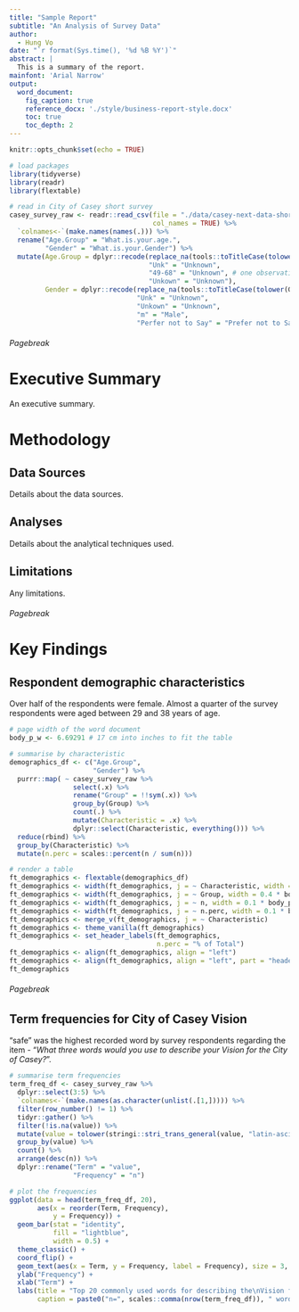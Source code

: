 ---
title: "Sample Report"
subtitle: "An Analysis of Survey Data"
author: 
  - Hung Vo
date: "`r format(Sys.time(), '%d %B %Y')`"
abstract: |
  This is a summary of the report.
mainfont: 'Arial Narrow'
output: 
  word_document:
    fig_caption: true
    reference_docx: './style/business-report-style.docx'
    toc: true
    toc_depth: 2
---

```{r setup, include=FALSE}
knitr::opts_chunk$set(echo = TRUE)

# load packages
library(tidyverse)
library(readr)
library(flextable)

# read in City of Casey short survey
casey_survey_raw <- readr::read_csv(file = "./data/casey-next-data-short-survey.csv",
                                    col_names = TRUE) %>% 
  `colnames<-`(make.names(names(.))) %>% 
  rename("Age.Group" = "What.is.your.age.",
         "Gender" = "What.is.your.Gender") %>% 
  mutate(Age.Group = dplyr::recode(replace_na(tools::toTitleCase(tolower(Age.Group)), "Not Specified"),
                                   "Unk" = "Unknown",
                                   "49-68" = "Unknown", # one observation only
                                   "Unkown" = "Unknown"),
         Gender = dplyr::recode(replace_na(tools::toTitleCase(tolower(Gender)), "Not Specified"),
                                "Unk" = "Unknown",
                                "Unkown" = "Unknown",
                                "m" = "Male",
                                "Perfer not to Say" = "Prefer not to Say"))
```

###### Pagebreak

# Executive Summary

An executive summary.

# Methodology

## Data Sources

Details about the data sources.

## Analyses

Details about the analytical techniques used.

## Limitations

Any limitations.

###### Pagebreak

# Key Findings

## Respondent demographic characteristics

Over half of the respondents were female. Almost a quarter of the survey respondents were aged between 29 and 38 years of age.

```{r deomgraphics_tbl, echo=FALSE, warning=FALSE}

# page width of the word document
body_p_w <- 6.69291 # 17 cm into inches to fit the table

# summarise by characteristic
demographics_df <- c("Age.Group", 
                     "Gender") %>% 
  purrr::map( ~ casey_survey_raw %>% 
                select(.x) %>% 
                rename("Group" = !!sym(.x)) %>% 
                group_by(Group) %>% 
                count(.) %>% 
                mutate(Characteristic = .x) %>% 
                dplyr::select(Characteristic, everything())) %>% 
  reduce(rbind) %>% 
  group_by(Characteristic) %>% 
  mutate(n.perc = scales::percent(n / sum(n)))

# render a table 
ft_demographics <- flextable(demographics_df)
ft_demographics <- width(ft_demographics, j = ~ Characteristic, width = 0.4 * body_p_w)
ft_demographics <- width(ft_demographics, j = ~ Group, width = 0.4 * body_p_w)
ft_demographics <- width(ft_demographics, j = ~ n, width = 0.1 * body_p_w)
ft_demographics <- width(ft_demographics, j = ~ n.perc, width = 0.1 * body_p_w)
ft_demographics <- merge_v(ft_demographics, j = ~ Characteristic)
ft_demographics <- theme_vanilla(ft_demographics)
ft_demographics <- set_header_labels(ft_demographics,
                                     n.perc = "% of Total")
ft_demographics <- align(ft_demographics, align = "left")
ft_demographics <- align(ft_demographics, align = "left", part = "header")
ft_demographics

```

###### Pagebreak

## Term frequencies for City of Casey Vision

"safe" was the highest recorded word by survey respondents regarding the item - "*What three words would you use to describe your Vision for the City of Casey?*".

```{r term_freq, echo=FALSE, warning=FALSE, fig.width=6.69291, fig.height=7, dpi=300}

# summarise term frequencies
term_freq_df <- casey_survey_raw %>% 
  dplyr::select(3:5) %>%
  `colnames<-`(make.names(as.character(unlist(.[1,])))) %>% 
  filter(row_number() != 1) %>% 
  tidyr::gather() %>% 
  filter(!is.na(value)) %>% 
  mutate(value = tolower(stringi::stri_trans_general(value, "latin-ascii"))) %>% 
  group_by(value) %>% 
  count() %>% 
  arrange(desc(n)) %>% 
  dplyr::rename("Term" = "value",
                "Frequency" = "n") 

# plot the frequencies
ggplot(data = head(term_freq_df, 20),
       aes(x = reorder(Term, Frequency),
           y = Frequency)) +
  geom_bar(stat = "identity",
           fill = "lightblue",
           width = 0.5) +
  theme_classic() +
  coord_flip() +
  geom_text(aes(x = Term, y = Frequency, label = Frequency), size = 3, vjust = 0.5, hjust = -0.25) +
  ylab("Frequency") +
  xlab("Term") +
  labs(title = "Top 20 commonly used words for describing the\nVision for the City of Casey",
       caption = paste0("n=", scales::comma(nrow(term_freq_df)), " words recorded by survey respondents"))

```

